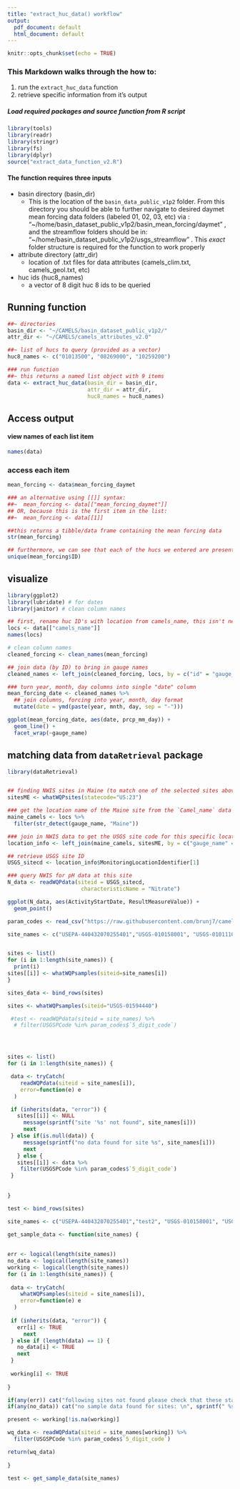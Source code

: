 ```yaml
---
title: "extract_huc_data() workflow"
output:
  pdf_document: default
  html_document: default
---
```


```r
knitr::opts_chunk$set(echo = TRUE)
```

### This Markdown walks through the how to:  
1. run the `extract_huc_data` function  
2. retrieve specific information from it's output
  
    


##### Load required packages and source function from R script
```r
library(tools)
library(readr)
library(stringr)
library(fs)
library(dplyr)
source("extract_data_function_v2.R")
```
  
  
  
#### The function requires three inputs  
* basin directory (basin_dir)  
  + This is the location of the `basin_data_public_v1p2` folder. From this directory you should be able to further navigate to desired daymet mean forcing data folders (labeled 01, 02, 03, etc) via : "~/home/basin_dataset_public_v1p2/basin_mean_forcing/daymet" , and the streamflow folders should be in: "~/home/basin_dataset_public_v1p2/usgs_streamflow" . This *exact* folder structure is required for the function to work properly  
* attribute directory (attr_dir)  
  + location of .txt files for data attributes (camels_clim.txt, camels_geol.txt, etc)  
* huc ids (huc8_names)  
  + a vector of 8 digit huc 8 ids to be queried  

  
## Running function  

```r
##~ directories
basin_dir <- "~/CAMELS/basin_dataset_public_v1p2/"
attr_dir <- "~/CAMELS/camels_attributes_v2.0"

##~ list of hucs to query (provided as a vector)
huc8_names <- c("01013500", "08269000", "10259200")

### run function
##~ this returns a named list object with 9 items
data <- extract_huc_data(basin_dir = basin_dir, 
                         attr_dir = attr_dir, 
                         huc8_names = huc8_names)
```
 
\newpage

## Access output   
  
#### view names of each list item
```r
names(data)
```
    
### access each item
```r

mean_forcing <- data$mean_forcing_daymet

### an alternative using [[]] syntax: 
##~  mean_forcing <- data[["mean_forcing_daymet"]]
## OR, because this is the first item in the list:
##~  mean_forcing <- data[[1]]

##this returns a tibble/data frame containing the mean forcing data
str(mean_forcing) 


```
  
  
```r
## furthermore, we can see that each of the hucs we entered are present
unique(mean_forcing$ID)
```

\newpage

## visualize
```r
library(ggplot2)
library(lubridate) # for dates
library(janitor) # clean column names

## first, rename huc ID's with location from camels_name, this isn't necessary, but makes for more informative labels
locs <- data[["camels_name"]]
names(locs)

# clean column names
cleaned_forcing <- clean_names(mean_forcing)

## join data (by ID) to bring in gauge names
cleaned_names <- left_join(cleaned_forcing, locs, by = c("id" = "gauge_id"))

### turn year, month, day columns into single "date" column
mean_forcing_date <- cleaned_names %>%
  ## join columns, forcing into year, month, day format
  mutate(date = ymd(paste(year, mnth, day, sep = "-")))

ggplot(mean_forcing_date, aes(date, prcp_mm_day)) +
  geom_line() +
  facet_wrap(~gauge_name)

```

\newpage  
  
## matching data from `dataRetrieval` package
```r
library(dataRetrieval)


## finding NWIS sites in Maine (to match one of the selected sites above)
sitesME <- whatWQPsites(statecode="US:23")

### get the location name of the Maine site from the `Camel_name` data
maine_camels <- locs %>% 
  filter(str_detect(gauge_name, "Maine"))

### join in NWIS data to get the USGS site code for this specific location
location_info <- left_join(maine_camels, sitesME, by = c("gauge_name" = "MonitoringLocationName"))

## retrieve USGS site ID
USGS_sitecd <- location_info$MonitoringLocationIdentifier[1]

### query NWIS for pH data at this site
N_data <- readWQPdata(siteid = USGS_sitecd,
                       characteristicName = "Nitrate")

ggplot(N_data, aes(ActivityStartDate, ResultMeasureValue)) +
  geom_point()

```



```r

param_codes <- read_csv("https://raw.githubusercontent.com/brunj7/camels-data/master/USGS_parameter_codes.csv")

site_names <- c("USEPA-440432070255401","USGS-010158001", "USGS-01011100")


sites <- list() 
for (i in 1:length(site_names)) {
  print(i)
sites[[i]] <- whatWQPsamples(siteid=site_names[i])
}

sites_data <- bind_rows(sites)

sites <- whatWQPsamples(siteid="USGS-01594440")

 #test <- readWQPdata(siteid = site_names) %>% 
  # filter(USGSPCode %in% param_codes$`5_digit_code`)




sites <- list()
for (i in 1:length(site_names)) {

 data <- tryCatch(
    readWQPdata(siteid = site_names[i]),
    error=function(e) e
  )

 if (inherits(data, "error")) {
   sites[[i]] <- NULL
     message(sprintf("site '%s' not found", site_names[i]))
     next
 } else if(is.null(data)) {
     message(sprintf("no data found for site %s", site_names[i]))
     next
   } else {
   sites[[i]] <- data %>% 
    filter(USGSPCode %in% param_codes$`5_digit_code`)
 } 
  
  
}

test <- bind_rows(sites)

```



```r

site_names <- c("USEPA-440432070255401","test2", "USGS-010158001", "USGS-01011100", "test")

get_sample_data <- function(site_names) {
  
  
err <- logical(length(site_names))
no_data <- logical(length(site_names))
working <- logical(length(site_names))
for (i in 1:length(site_names)) {
  
 data <- tryCatch(
    whatWQPsamples(siteid = site_names[i]),
    error=function(e) e
  )
 
 if (inherits(data, "error")) {
   err[i] <- TRUE
     next
 } else if (length(data) == 1) {
   no_data[i] <- TRUE
   next
 }
 
 working[i] <- TRUE
 
}

if(any(err)) cat("following sites not found please check that these station codes are correct: \n", sprintf("%s \n", site_names[err]))
if(any(no_data)) cat("no sample data found for sites: \n", sprintf(" %s \n", site_names[no_data]))

present <- working[!is.na(working)]

wq_data <- readWQPdata(siteid = site_names[working]) %>% 
  filter(USGSPCode %in% param_codes$`5_digit_code`)

return(wq_data)
  
}

test <- get_sample_data(site_names)

```


















